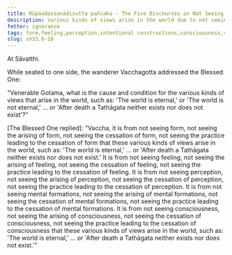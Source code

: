 ```yaml
---
title: Rūpaadassanādisutta pañcaka - The Five Discourses on Not Seeing Form and Other Aggregates
description: Various kinds of views arise in the world due to not seeing the aggregates, the arising of the aggregates, the cessation of the aggregates, and the practice leading to the cessation of the aggregates.
fetter: ignorance
tags: form,feeling,perception,intentional constructions,consciousness,views,ignorance,sn,sn22-34,sn33
slug: sn33.6-10
---
```


At Sāvatthi.

While seated to one side, the wanderer Vacchagotta addressed the Blessed One:

"Venerable Gotama, what is the cause and condition for the various kinds of views that arise in the world, such as: 'The world is eternal,' or 'The world is not eternal,' ... or 'After death a Tathāgata neither exists nor does not exist'?"

[The Blessed One replied]: "Vaccha, it is from not seeing form, not seeing the arising of form, not seeing the cessation of form, not seeing the practice leading to the cessation of form that these various kinds of views arise in the world, such as: 'The world is eternal,' ... or 'After death a Tathāgata neither exists nor does not exist.' It is from not seeing feeling, not seeing the arising of feeling, not seeing the cessation of feeling, not seeing the practice leading to the cessation of feeling. It is from not seeing perception, not seeing the arising of perception, not seeing the cessation of perception, not seeing the practice leading to the cessation of perception. It is from not seeing mental formations, not seeing the arising of mental formations, not seeing the cessation of mental formations, not seeing the practice leading to the cessation of mental formations. It is from not seeing consciousness, not seeing the arising of consciousness, not seeing the cessation of consciousness, not seeing the practice leading to the cessation of consciousness that these various kinds of views arise in the world, such as: 'The world is eternal,' ... or 'After death a Tathāgata neither exists nor does not exist.'"